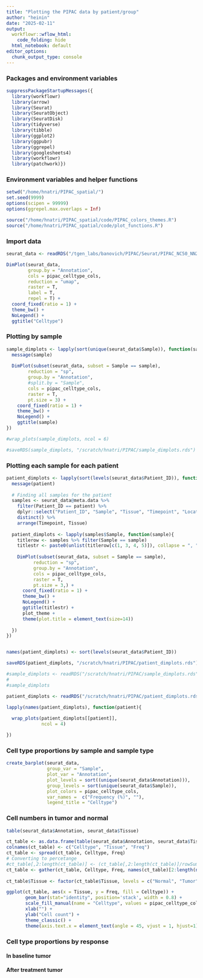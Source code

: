 ```yaml
---
title: "Plotting the PIPAC data by patient/group"
author: "heinin"
date: "2025-02-11"
output:
  workflowr::wflow_html:
    code_folding: hide
  html_notebook: default
editor_options:
  chunk_output_type: console
---
```


### Packages and environment variables

```r

suppressPackageStartupMessages({
  library(workflowr)
  library(arrow)
  library(Seurat)
  library(SeuratObject)
  library(SeuratDisk)
  library(tidyverse)
  library(tibble)
  library(ggplot2)
  library(ggpubr)
  library(ggrepel)
  library(googlesheets4)
  library(workflowr)
  library(patchwork)})

```

### Environment variables and helper functions

```r

setwd("/home/hnatri/PIPAC_spatial/")
set.seed(9999)
options(scipen = 99999)
options(ggrepel.max.overlaps = Inf)

source("/home/hnatri/PIPAC_spatial/code/PIPAC_colors_themes.R")
source("/home/hnatri/PIPAC_spatial/code/plot_functions.R")

```

### Import data

```r

seurat_data <- readRDS("/tgen_labs/banovich/PIPAC/Seurat/PIPAC_NC50_NN20_PC20_Seurat_annotated_metadata.rds")

```

```r

DimPlot(seurat_data,
        group.by = "Annotation",
        cols = pipac_celltype_cols,
        reduction = "umap",
        raster = T,
        label = T,
        repel = T) +
  coord_fixed(ratio = 1) +
  theme_bw() +
  NoLegend() +
  ggtitle("Celltype")

```

### Plotting by sample

```r

sample_dimplots <- lapply(sort(unique(seurat_data$Sample)), function(sample){
  message(sample)
  
  DimPlot(subset(seurat_data, subset = Sample == sample),
        reduction = "sp",
        group.by = "Annotation",
        #split.by = "Sample",
        cols = pipac_celltype_cols,
        raster = T,
        pt.size = 3) +
    coord_fixed(ratio = 1) +
    theme_bw() +
    NoLegend() +
    ggtitle(sample)
})

#wrap_plots(sample_dimplots, ncol = 6)

#saveRDS(sample_dimplots, "/scratch/hnatri/PIPAC/sample_dimplots.rds")

```

### Plotting each sample for each patient

```r

patient_dimplots <- lapply(sort(levels(seurat_data$Patient_ID)), function(patient){
  message(patient)
  
  # Finding all samples for the patient
  samples <- seurat_data@meta.data %>%
    filter(Patient_ID == patient) %>%
    dplyr::select("Patient_ID", "Sample", "Tissue", "Timepoint", "Location_Quadrant") %>%
    distinct() %>%
    arrange(Timepoint, Tissue)
  
  patient_dimplots <- lapply(samples$Sample, function(sample){
    titlerow <- samples %>% filter(Sample == sample)
    titlestr <- paste0(unlist(titlerow[c(1, 3, 4, 5)]), collapse = ", ")
    
    DimPlot(subset(seurat_data, subset = Sample == sample),
          reduction = "sp",
          group.by = "Annotation",
          cols = pipac_celltype_cols,
          raster = T,
          pt.size = 3,) +
      coord_fixed(ratio = 1) +
      theme_bw() +
      NoLegend() +
      ggtitle(titlestr) +
      plot_theme +
      theme(plot.title = element_text(size=14))
    
  })
})


names(patient_dimplots) <- sort(levels(seurat_data$Patient_ID))

saveRDS(patient_dimplots, "/scratch/hnatri/PIPAC/patient_dimplots.rds")

```

```r

#sample_dimplots <- readRDS("/scratch/hnatri/PIPAC/sample_dimplots.rds")
#
#sample_dimplots

patient_dimplots <- readRDS("/scratch/hnatri/PIPAC/patient_dimplots.rds")

lapply(names(patient_dimplots), function(patient){
  
  wrap_plots(patient_dimplots[[patient]],
             ncol = 4)

})

```

### Cell type proportions by sample and sample type

```r

create_barplot(seurat_data,
               group_var = "Sample",
               plot_var = "Annotation",
               plot_levels = sort((unique(seurat_data$Annotation))),
               group_levels = sort(unique(seurat_data$Sample)),
               plot_colors = pipac_celltype_cols,
               var_names =  c("Frequency (%)", ""),
               legend_title = "Celltype")

```

### Cell numbers in tumor and normal

```r

table(seurat_data$Annotation, seurat_data$Tissue)

ct_table <- as.data.frame(table(seurat_data$Annotation, seurat_data$Tissue))
colnames(ct_table) <- c("Celltype", "Tissue", "Freq")
ct_table <- spread(ct_table, Celltype, Freq)
# Converting to percetange
#ct_table[,2:length(ct_table)] <- (ct_table[,2:length(ct_table)]/rowSums(ct_table[,2:length(ct_table)]))*100
ct_table <- gather(ct_table, Celltype, Freq, names(ct_table)[2:length(names(ct_table))], factor_key=TRUE)
    
ct_table$Tissue <- factor(ct_table$Tissue, levels = c("Normal", "Tumor"))

ggplot(ct_table, aes(x = Tissue, y = Freq, fill = Celltype)) +
       geom_bar(stat="identity", position='stack', width = 0.8) +
       scale_fill_manual(name = "Celltype", values = pipac_celltype_cols) +
       xlab("") +
       ylab("Cell count") +
       theme_classic() +
       theme(axis.text.x = element_text(angle = 45, vjust = 1, hjust=1))

```

### Cell type proportions by response

#### In baseline tumor

#### After treatment tumor
